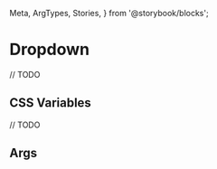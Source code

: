   Meta,
  ArgTypes,
  Stories,
} from '@storybook/blocks';


# Dropdown

// TODO

## CSS Variables

// TODO

## Args
<Meta of={MDropdownStories} />

<ArgTypes of={MDropdownStories} />

<Stories />
